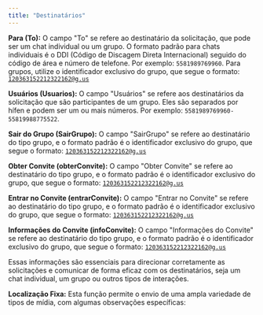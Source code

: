 ```yaml
---
title: "Destinatários"
---
```


**Para (To):** O campo "To" se refere ao destinatário da solicitação, que pode ser um chat individual ou um grupo. O formato padrão para chats individuais é o DDI (Código de Discagem Direta Internacional) seguido do código de área e número de telefone. Por exemplo: `5581989769960`. Para grupos, utilize o identificador exclusivo do grupo, que segue o formato: [`120363152212322162@g.us`](mailto:120363152212322162@g.us)

**Usuários (Usuarios):** O campo "Usuários" se refere aos destinatários da solicitação que são participantes de um grupo. Eles são separados por hífen e podem ser um ou mais números. Por exemplo: `5581989769960-55819988775522`.

**Sair do Grupo (SairGrupo):** O campo "SairGrupo" se refere ao destinatário do tipo grupo, e o formato padrão é o identificador exclusivo do grupo, que segue o formato: [`120363152212322162@g.us`](mailto:120363152212322162@g.us)

**Obter Convite (obterConvite):** O campo "Obter Convite" se refere ao destinatário do tipo grupo, e o formato padrão é o identificador exclusivo do grupo, que segue o formato: [`120363152212322162@g.us`](mailto:120363152212322162@g.us)

**Entrar no Convite (entrarConvite):** O campo "Entrar no Convite" se refere ao destinatário do tipo grupo, e o formato padrão é o identificador exclusivo do grupo, que segue o formato: [`120363152212322162@g.us`](mailto:120363152212322162@g.us)

**Informações do Convite (infoConvite):** O campo "Informações do Convite" se refere ao destinatário do tipo grupo, e o formato padrão é o identificador exclusivo do grupo, que segue o formato: [`120363152212322162@g.us`](mailto:120363152212322162@g.us)

Essas informações são essenciais para direcionar corretamente as solicitações e comunicar de forma eficaz com os destinatários, seja um chat individual, um grupo ou outros tipos de interações.

**Localização Fixa:** Esta função permite o envio de uma ampla variedade de tipos de mídia, com algumas observações específicas: